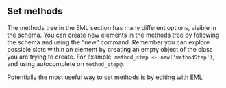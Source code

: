 ## Set methods

The methods tree in the EML section has many different options, visible in the [schema](https://knb.ecoinformatics.org/emlparser/docs/eml-2.1.1/eml-methods.png). You can create new elements in the methods tree by following the schema and using the "new" command. Remember you can explore possible slots within an element by creating an empty object of the class you are trying to create. For example, `method_step <- new('methodStep')`, and using autocomplete on `method_step@`.

Potentially the most useful way to set methods is by [editing with EML](#edit-eml-with-eml)